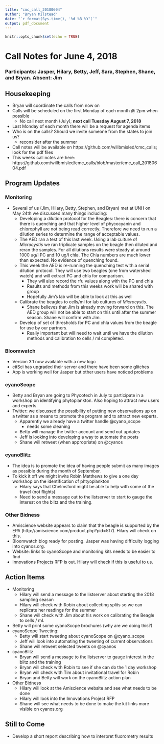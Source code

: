 ```yaml
---
title: "cmc_call_20180604"
author: "Bryan Milstead"
date: "`r format(Sys.time(), '%d %B %Y')`"
output: pdf_document
---
```


```r
knitr::opts_chunk$set(echo = TRUE)
```

# Call Notes for June 4, 2018

### Participants:  Jasper, Hilary, Betty, Jeff, Sara, Stephen, Shane, and Bryan.  Absent: Jim

## Housekeeping

* Bryan will coordinate the calls from now on
* Calls will be scheduled on the first Monday of each month @ 2pm when possible
    - No call next month (July); **next call Tuesday August 7, 2018**
* Last Monday of each month there will be a request for agenda items
* Who is on the calls? Should we invite someone from the states to join us?
    - reconsider after the summer
* Call notes will be available on https://github.com/willbmisled/cmc_calls; look for the pdf files
* This weeks call notes are here: https://github.com/willbmisled/cmc_calls/blob/master/cmc_call_20180604.pdf

## Program Updates

### Monitoring
* Several of us (Jim, Hilary, Betty, Stephen, and Bryan) met at UNH on May 24th we discussed many things including:
    - Developing a dilution protocol for the Beagles: there is concern that there is quenching and that higher level of phycocyanin and chlorophyll are not being read correctly.  Therefore we need to run a dilution series to determine the range of acceptable values.
    - The AED ran a test of this last week.  Using a lab culture of *Microcystis* we ran triplicate samples on the beagle then diluted and reran the samples.  For all dilutions results were steady at around 1000 ug/l PC and 10 ug/l chla.  The Chla numbers are much lower than expected.  No evidence of quenching found.  
    - This week the AED is re-running the quenching test with a serial dilution protocol.  They will  use two beagles (one from watershed watch) and will extract PC and chla for comparison. 
        - They will also record the rfu values along with the PC and chla
        - Results and methods from this weeks work will be shared with group
        - Hopefully Jim's lab will be able to look at this as well
    - Calibrate the beagles to cells/ml for lab cultures of *Microcystis*.  
        - Shane believes that Jim is already moving forward on this.  The AED group will not be able to start on this until after the summer season.  Shane will confirm with Jim.
    - Develop of set of thresholds for PC and chla values from the beagle for use by our partners.
        - Really important but will need to wait until we have the dilution methods and calibration to cells / ml completed.

### Bloomwatch	
  
* Version 3.1 now available with a new logo
* citSci has upgraded their server and there have been some glitches
* App is working well for Jasper but other users have noticed problems

### cyanoScope

* Betty and Bryan are going to Phycotech in July to participate in a workshop on identifying phytoplankton.  Also hoping to attract new users and experts.
* Twitter: we discussed the possibility of putting new observations up on a twitter as a means to promote the program and to attract new experts.
    - Apparently we already have a twitter handle @cyano_scope
        - needs some cleaning
    - Betty will manage the twitter account and send out updates
    - Jeff is looking into developing a way to automate the posts
    - Shane will retweet (when appropriate) on @cyanos

### cyanoBlitz
* The idea is to promote the idea of having people submit as many images as possible during the month of September.
* To kick it off we might invite Robin Matthews to give a one day workshop on the identification of phtyoplankton
    - Hilary says that Chelmsford might be able to help with some of the travel (not flights)
    - Need to send a message out to the listserver to start to gauge the interest on the blitz and the training.

### Other Bidness
* Amiscience website appears to claim that the beagle is supported by the EPA (http://amiscience.com/product.php?pid=517).  Hilary will check on this.
* Bloomwatch blog ready for posting.  Jasper was having difficulty logging into cyanos.org.
* Website: links to cyanoScope and monitoring kits needs to be easier to find
* Innovations Projects RFP is out.  Hilary will check if this is useful to us.

## Action Items
* Monitoring
    - Hilary will send a message to the listserver about starting the 2018 sampling season
    - Hilary will check with Robin about collecting splits so we can replicate her readings for the summer
    - Shane will check with Jim about his work on calibrating the Beagle to cells / ml.
* Betty will print some cyanoScope brochures (why are we doing this?)
* cyanoScope Tweeting:
    - Betty will start tweeting about cyanoScope on @cyano_scope
    - Jeff will look into automating the tweeting of current observations
    - Shane will retweet selected tweets on @cyanos
* cyanoBlitz
    - Bryan will send a message to the listserver to gauge interest in the blitz and the training
    - Bryan will check with Robin to see if she can do the 1 day workshop
    - Bryan will check with Tim about invitational travel for Robin
    - Bryan and Betty will work on the cyanoBlitz action plan
* Other Bidness
    - Hilary will look at the Amiscience website and see what needs to be done
    - Hilary will look into the Innovations Project RFP
    - Shane will see what needs to be done to make the kit links more visible on cyanos.org
    
## Still to Come
* Develop a short report describing how to interpret fluorometry results 
